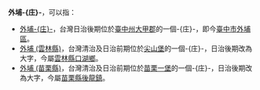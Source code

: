 {{noteTA
|1=zh-hans:庄; zh-hant:庄;
}}
'''外埔-{庄}-'''，可以指： 
*[[外埔庄|外埔-{庄}-]]，台灣日治後期位於[[臺中州|臺中州]][[大甲郡|大甲郡]]的一個-{庄}-，即今[[臺中市|臺中市]][[外埔區|外埔區]]。
*[[外埔_(雲林縣)|外埔 (雲林縣)]]，台灣清治及日治前期位於[[尖山堡|尖山堡]]的一個-{庄}-，日治後期改為大字，今屬[[雲林縣|雲林縣]][[口湖鄉|口湖鄉]]。
*[[外埔_(苗栗縣)|外埔 (苗栗縣)]]，台灣清治及日治前期位於[[苗栗一堡|苗栗一堡]]的一個-{庄}-，日治後期改為大字，今屬[[苗栗縣|苗栗縣]][[後龍鎮_(台灣)|後龍鎮]]。

{{disambig|cat=台灣地名消歧義}}